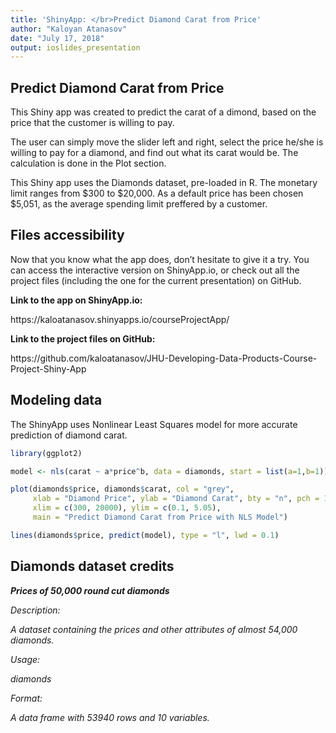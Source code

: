 ```yaml
---
title: 'ShinyApp: </br>Predict Diamond Carat from Price'
author: "Kaloyan Atanasov"
date: "July 17, 2018"
output: ioslides_presentation
---
```


## Predict Diamond Carat from Price

This Shiny app was created to predict the carat of a dimond, based on the price that the customer is willing to pay.

The user can simply move the slider left and right, select the price he/she is willing to pay for a diamond, and find out what its carat would be. The calculation is done in the Plot section.

This Shiny app uses the Diamonds dataset, pre-loaded in R. The monetary limit ranges from $300 to $20,000. As a default price has been chosen $5,051, as the average spending limit preffered by a customer.

## Files accessibility

Now that you know what the app does, don't hesitate to give it a try. You can access the interactive version on ShinyApp.io, or check out all the project files (including the one for the current presentation) on GitHub.

**Link to the app on ShinyApp.io:**

https://kaloatanasov.shinyapps.io/courseProjectApp/

**Link to the project files on GitHub:**

https://github.com/kaloatanasov/JHU-Developing-Data-Products-Course-Project-Shiny-App

## Modeling data

The ShinyApp uses Nonlinear Least Squares model for more accurate prediction of diamond carat.

```r
library(ggplot2)

model <- nls(carat ~ a*price^b, data = diamonds, start = list(a=1,b=1))

plot(diamonds$price, diamonds$carat, col = "grey",
     xlab = "Diamond Price", ylab = "Diamond Carat", bty = "n", pch = 16,
     xlim = c(300, 20000), ylim = c(0.1, 5.05),
     main = "Predict Diamond Carat from Price with NLS Model")

lines(diamonds$price, predict(model), type = "l", lwd = 0.1)
```

## Diamonds dataset credits

***Prices of 50,000 round cut diamonds***

*Description:*

*A dataset containing the prices and other attributes of almost 54,000 diamonds.*

*Usage:*

*diamonds*

*Format:*

*A data frame with 53940 rows and 10 variables.*